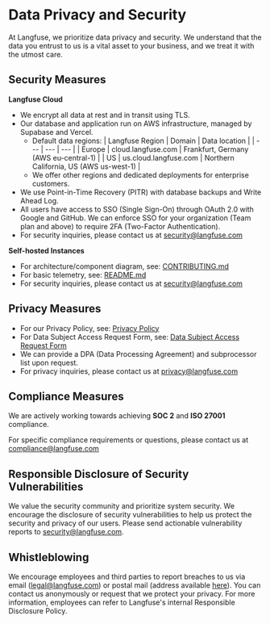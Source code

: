 # Data Privacy and Security

At Langfuse, we prioritize data privacy and security. We understand that the data you entrust to us is a vital asset to your business, and we treat it with the utmost care.

## Security Measures

**Langfuse Cloud**

- We encrypt all data at rest and in transit using TLS.
- Our database and application run on AWS infrastructure, managed by Supabase and Vercel.
  - Default data regions:
    | Langfuse Region | Domain | Data location |
    | --- | --- | --- |
    | Europe | cloud.langfuse.com | Frankfurt, Germany (AWS eu-central-1) |
    | US | us.cloud.langfuse.com | Northern California, US (AWS us-west-1) |
  - We offer other regions and dedicated deployments for enterprise customers.
- We use Point-in-Time Recovery (PITR) with database backups and Write Ahead Log.
- All users have access to SSO (Single Sign-On) through OAuth 2.0 with Google and GitHub. We can enforce SSO for your organization (Team plan and above) to require 2FA (Two-Factor Authentication).
- For security inquiries, please contact us at security@langfuse.com

**Self-hosted Instances**

- For architecture/component diagram, see: [CONTRIBUTING.md](https://github.com/langfuse/langfuse/blob/main/CONTRIBUTING.md)
- For basic telemetry, see: [README.md](https://github.com/langfuse/langfuse/blob/main/README.md#telemetry)
- For security inquiries, please contact us at security@langfuse.com

## Privacy Measures

- For our Privacy Policy, see: [Privacy Policy](https://langfuse.com/privacy)
- For Data Subject Access Request Form, see: [Data Subject Access Request Form](https://app.termly.io/notify/47905712-56e1-4ad0-9bb7-8958f3263f90)
- We can provide a DPA (Data Processing Agreement) and subprocessor list upon request.
- For privacy inquiries, please contact us at privacy@langfuse.com

## Compliance Measures

We are actively working towards achieving **SOC 2** and **ISO 27001** compliance.

For specific compliance requirements or questions, please contact us at compliance@langfuse.com

## Responsible Disclosure of Security Vulnerabilities

We value the security community and prioritize system security. We encourage the disclosure of security vulnerabilities to help us protect the security and privacy of our users. Please send actionable vulnerability reports to security@langfuse.com.

## Whistleblowing

We encourage employees and third parties to report breaches to us via email (legal@langfuse.com) or postal mail (address available [here](/imprint)). You can contact us anonymously or request that we protect your privacy. For more information, employees can refer to Langfuse's internal Responsible Disclosure Policy.
